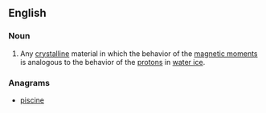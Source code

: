 ==English==

===Noun===
{{wikipedia}}
{{en-noun|-}}

# {{lb|en|physics}} Any [[crystalline]] material in which the behavior of the [[magnetic moment]]s is analogous to the behavior of the [[proton]]s in [[water ice]].

===Anagrams===
* [[piscine#English|piscine]]